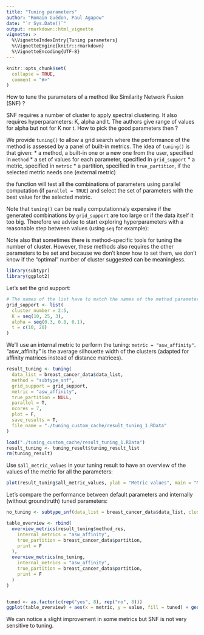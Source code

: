 ```yaml
---
title: "Tuning parameters"
author: "Romain Guédon, Paul Agapow"
date: "`r Sys.Date()`"
output: rmarkdown::html_vignette
vignette: >
  %\VignetteIndexEntry{Tuning parameters}
  %\VignetteEngine{knitr::rmarkdown}
  %\VignetteEncoding{UTF-8}
---
```


```r
knitr::opts_chunk$set(
  collapse = TRUE,
  comment = "#>"
)
```

How to tune the parameters of a method like Similarity Network Fusion (SNF) ?

SNF requires a number of cluster to apply spectral clustering. It also requires hyperparameters: K, alpha and t. The authors give range of values for alpha but not for K nor t. How to pick the good parameters then ?

We provide `tuning()` to allow a grid search where the performance of the method is assessed by a panel of built-in
metrics.
The idea of `tuning()` is that given:
 * a method, a built-in one or a new one from the user, specified in `method`
 * a set of values for each parameter, specified in `grid_support`
 * a metric, specified in `metric`
 * a partition, specified in `true_partition`, if the selected metric needs one (external metric)

the function will test all the combinations of parameters using parallel computation (if `parallel = TRUE`) and
select the set of parameters with the best value for the selected metric.

Note that `tuning()` can be really computationnaly expensive if the generated combinations by `grid_support` are too large
or if the data itself it too big. Therefore we advise to start exploring hyperparameters with a reasonable step between values (using `seq` for example):

Note also that sometimes there is method-specific tools for tuning the number of cluster. However, these methods also requires the other parameters to be set and because we don't know how to set them, we don't know if the "optimal" number of
cluster suggested can be meaningless. 


```r
library(subtypr)
library(ggplot2)
```


Let's set the grid support:

```r
# The names of the list have to match the names of the method parameters.
grid_support <- list(
  cluster_number = 2:5,
  K = seq(10, 25, 3),
  alpha = seq(0.3, 0.8, 0.1),
  t = c(10, 20)
)
```

We'll use an internal metric to perform the tuning: `metric = "asw_affinity"`. "asw_affinity" is the average silhouette width of the clusters (adapted for affinity matrices instead of distance matrices).

```r
result_tuning <- tuning(
  data_list = breast_cancer_data$data_list,
  method = "subtype_snf",
  grid_support = grid_support,
  metric = "asw_affinity",
  true_partition = NULL,
  parallel = T,
  ncores = 7,
  plot = F,
  save_results = T,
  file_name = "./tuning_custom_cache/result_tuning_1.RData"
)
```

```r
load("./tuning_custom_cache/result_tuning_1.RData")
result_tuning <- tuning_result$tuning_result_list
rm(tuning_result)
```

Use `$all_metric_values` in your tuning result to have an overview of the values of the metric for all the parameters:

```r
plot(result_tuning$all_metric_values, ylab = "Metric values", main = "Metric values of all possibilities generated")
```

Let's compare the performance between default parameters and internally (without groundtruth) tuned parameters:

```r
no_tuning <- subtype_snf(data_list = breast_cancer_data$data_list, cluster_number = 2)
```


```r
table_overview <- rbind(
  overview_metrics(result_tuning$method_res,
    internal_metrics = "asw_affinity",
    true_partition = breast_cancer_data$partition,
    print = F
  ),
  overview_metrics(no_tuning,
    internal_metrics = "asw_affinity",
    true_partition = breast_cancer_data$partition,
    print = F
  )
)


tuned <- as.factor(c(rep("yes", 8), rep("no", 8)))
ggplot(table_overview) + aes(x = metric, y = value, fill = tuned) + geom_col(position = position_dodge())
```

We can notice a slight improvement in some metrics but SNF is not very sensitive to tuning. 




